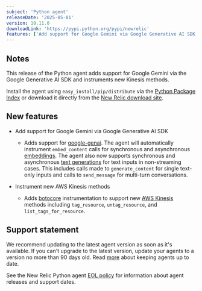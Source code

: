 ```yaml
---
subject: 'Python agent'
releaseDate: '2025-05-01'
version: 10.11.0
downloadLink: 'https://pypi.python.org/pypi/newrelic'
features: ['Add support for Google Gemini via Google Generative AI SDK', 'Instrument new Kinesis methods']
---
```


## Notes

This release of the Python agent adds support for Google Gemini via the Google Generative AI SDK and instruments new Kinesis methods.

Install the agent using `easy_install/pip/distribute` via the [Python Package Index](https://pypi.python.org/pypi/newrelic) or download it directly from the [New Relic download site](https://download.newrelic.com/python_agent/release).

## New features

* Add support for Google Gemini via Google Generative AI SDK

  * Adds support for [google-genai](https://pypi.org/project/google-genai/). The agent will automatically instrument `embed_content` calls for synchronous and asynchronous [embeddings](https://ai.google.dev/gemini-api/docs/embeddings). The agent also now supports synchronous and asynchronous [text generations](https://ai.google.dev/gemini-api/docs/text-generation) for text inputs in non-streaming cases. This includes calls made to `generate_content` for single text-only inputs and calls to `send_message` for multi-turn conversations.

* Instrument new AWS Kinesis methods

  * Adds [botocore](https://pypi.org/project/botocore/) instrumentation to support new [AWS Kinesis](https://aws.amazon.com/kinesis/) methods including `tag_resource`, `untag_resource`, and `list_tags_for_resource`.


## Support statement

We recommend updating to the latest agent version as soon as it's available. If you can't upgrade to the latest version, update your agents to a version no more than 90 days old. Read [more](/docs/new-relic-solutions/new-relic-one/install-configure/update-new-relic-agent/) about keeping agents up to date.

See the New Relic Python agent [EOL policy](/docs/apm/agents/python-agent/getting-started/python-agent-eol-policy/) for information about agent releases and support dates.

